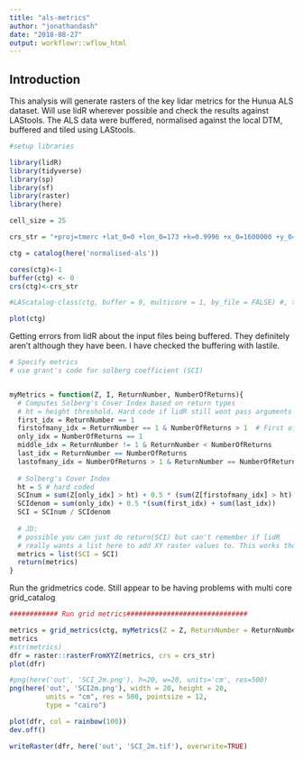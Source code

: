 ```yaml
---
title: "als-metrics"
author: "jonathandash"
date: "2018-08-27"
output: workflowr::wflow_html
---
```


## Introduction
This analysis will generate rasters of the key lidar metrics for the Hunua ALS dataset. Will use lidR wherever possible and check the results against LAStools. The ALS data were buffered, normalised against the local DTM, buffered and tiled using LAStools.

```r

#setup libraries

library(lidR)
library(tidyverse)
library(sp)
library(sf)
library(raster)
library(here)
```


```r
cell_size = 25

crs_str = "+proj=tmerc +lat_0=0 +lon_0=173 +k=0.9996 +x_0=1600000 +y_0=10000000 +ellps=GRS80 +towgs84=0,0,0,0,0,0,0 +units=m +no_defs"

ctg = catalog(here('normalised-als'))

cores(ctg)<-1
buffer(ctg) <- 0
crs(ctg)<-crs_str

#LAScatalog-class(ctg, buffer = 0, multicore = 1, by_file = FALSE) #, tiling_size = 100) #by_file = TRUE overrides tile size arg.

plot(ctg)


```

Getting errors from lidR about the input files being buffered. They definitely aren't although they have been. I have checked the buffering with lastile.

```r
# Specify metrics
# use grant's code for solberg coefficient (SCI)


myMetrics = function(Z, I, ReturnNumber, NumberOfReturns){
  # Computes Solberg's Cover Index based on return types
  # ht = height threshold. Hard code if lidR still wont pass arguments in parallel mode.  
  first_idx = ReturnNumber == 1
  firstofmany_idx = ReturnNumber == 1 & NumberOfReturns > 1  # First of many
  only_idx = NumberOfReturns == 1
  middle_idx = ReturnNumber != 1 & ReturnNumber < NumberOfReturns
  last_idx = ReturnNumber == NumberOfReturns
  lastofmany_idx = NumberOfReturns > 1 & ReturnNumber == NumberOfReturns # Last of many     
  
  # Solberg's Cover Index
  ht = 5 # hard coded
  SCInum = sum(Z[only_idx] > ht) + 0.5 * (sum(Z[firstofmany_idx] > ht) + sum(Z[lastofmany_idx] > ht))
  SCIdenom = sum(only_idx) + 0.5 *(sum(first_idx) + sum(last_idx))
  SCI = SCInum / SCIdenom
  
  # JD:
  # possible you can just do return(SCI) but can't remember if lidR
  # really wants a list here to add XY raster values to. This works though
  metrics = list(SCI = SCI)
  return(metrics)
}


```


Run the gridmetrics code. Still appear to be having problems with multi core grid_catalog

```r

############ Run grid metrics##############################

metrics = grid_metrics(ctg, myMetrics(Z = Z, ReturnNumber = ReturnNumber, NumberOfReturns = NumberOfReturns), res = cell_size)
metrics
#str(metrics)
dfr = raster::rasterFromXYZ(metrics, crs = crs_str)
plot(dfr)

```



```r
#png(here('out', 'SCI_2m.png'), h=20, w=20, units='cm', res=500)
png(here('out', 'SCI2m.png'), width = 20, height = 20, 
         units = "cm", res = 500, pointsize = 12,
         type = "cairo")

plot(dfr, col = rainbow(100))
dev.off()

writeRaster(dfr, here('out', 'SCI_2m.tif'), overwrite=TRUE)

```



